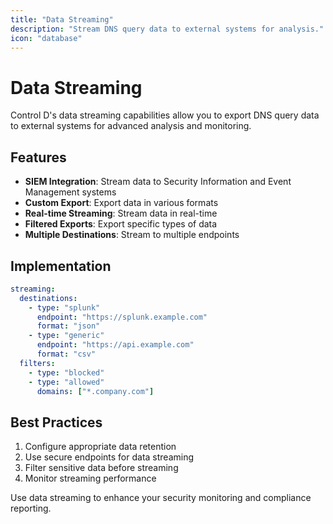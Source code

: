 ```yaml
---
title: "Data Streaming"
description: "Stream DNS query data to external systems for analysis."
icon: "database"
---
```


# Data Streaming

Control D's data streaming capabilities allow you to export DNS query data to external systems for advanced analysis and monitoring.

## Features

- **SIEM Integration**: Stream data to Security Information and Event Management systems
- **Custom Export**: Export data in various formats
- **Real-time Streaming**: Stream data in real-time
- **Filtered Exports**: Export specific types of data
- **Multiple Destinations**: Stream to multiple endpoints

## Implementation

```yaml
streaming:
  destinations:
    - type: "splunk"
      endpoint: "https://splunk.example.com"
      format: "json"
    - type: "generic"
      endpoint: "https://api.example.com"
      format: "csv"
  filters:
    - type: "blocked"
    - type: "allowed"
      domains: ["*.company.com"]
```

## Best Practices

1. Configure appropriate data retention
2. Use secure endpoints for data streaming
3. Filter sensitive data before streaming
4. Monitor streaming performance

<Tip>
Use data streaming to enhance your security monitoring and compliance reporting.
</Tip> 